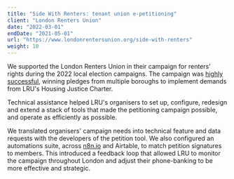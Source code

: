 ```yaml
---
title: "Side With Renters: tenant union e-petitioning"
client: "London Renters Union"
date: "2022-03-01"
endDate: "2021-05-01"
url: "https://www.londonrentersunion.org/side-with-renters"
weight: 10
---
```


We supported the London Renters Union in their campaign for renters' rights during the 2022 local election campaigns. The campaign was [highly successful](https://londonrentersunion.org/2022/side-with-renters-wins/), winning pledges from multiple boroughs to implement demands from LRU's Housing Justice Charter.

Technical assistance helped LRU's organisers to set up, configure, redesign and extend a stack of tools that made the petitioning campaign possible, and operate as efficiently as possible.

We translated organisers' campaign needs into technical feature and data requests with the developers of the petition tool. We also configured an automations suite, across [n8n.io](https://n8n.io) and Airtable, to match petition signatures to members. This introduced a feedback loop that allowed LRU to monitor the campaign throughout London and adjust their phone-banking to be more effective and strategic.